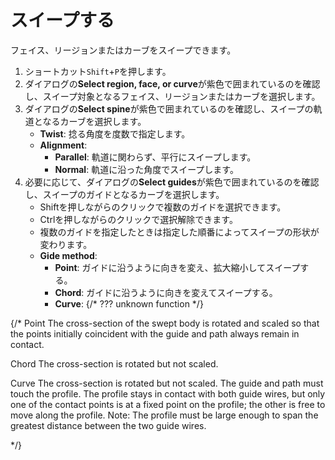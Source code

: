

# スイープする

フェイス、リージョンまたはカーブをスイープできます。

<Reference shortcut="Shift-P" command="Sweep" button="" />

1. ショートカット`Shift`+`P`を押します。
2. ダイアログの**Select region, face, or curve**が紫色で囲まれているのを確認し、スイープ対象となるフェイス、リージョンまたはカーブを選択します。
3. ダイアログの**Select spine**が紫色で囲まれているのを確認し、スイープの軌道となるカーブを選択します。
    - **Twist**: 捻る角度を度数で指定します。
    - **Alignment**: 
        - **Parallel**: 軌道に関わらず、平行にスイープします。
        - **Normal**: 軌道に沿った角度でスイープします。
4. 必要に応じて、ダイアログの**Select guides**が紫色で囲まれているのを確認し、スイープのガイドとなるカーブを選択します。
    - Shiftを押しながらのクリックで複数のガイドを選択できます。
    - Ctrlを押しながらのクリックで選択解除できます。
    - 複数のガイドを指定したときは指定した順番によってスイープの形状が変わります。
    - **Gide method**:
        - **Point**: ガイドに沿うように向きを変え、拡大縮小してスイープする。
        - **Chord**: ガイドに沿うように向きを変えてスイープする。
        - **Curve**:  {/* ??? unknown function */}



{/*
Point
The cross-section of the swept body is rotated and scaled so that the points initially coincident with the guide and path always remain in contact.

Chord
The cross-section is rotated but not scaled.

Curve
The cross-section is rotated but not scaled. The guide and path must touch the profile. The profile stays in contact with both guide wires, but only one of the contact points is at a fixed
point on the profile; the other is free to move along the profile.
Note: The profile must be large enough to span the greatest distance between the two guide wires.

*/}

